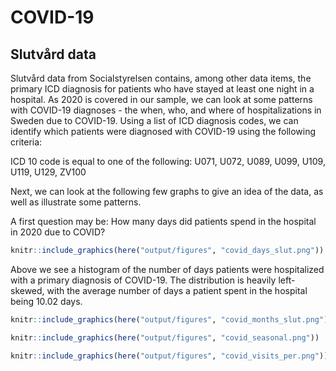 # COVID-19

## Slutvård data

Slutvård data from Socialstyrelsen contains, among other data items, the primary ICD diagnosis for patients who have stayed at least one night in a hospital.
As 2020 is covered in our sample, we can look at some patterns with COVID-19 diagnoses - the when, who, and where of hospitalizations in Sweden due to COVID-19.  Using a list of ICD diagnosis codes, we can identify which patients were diagnosed with COVID-19 using the following criteria:

ICD 10 code is equal to one of the following: U071, U072, U089, U099, U109, U119, U129, ZV100 


Next, we can look at the following few graphs to give an idea of the data, as well as illustrate some patterns.

A first question may be: How many days did patients spend in the hospital in 2020 due to COVID?

```r

knitr::include_graphics(here("output/figures", "covid_days_slut.png"))
```

Above we see a histogram of the number of days patients were hospitalized with a primary diagnosis of COVID-19.
The distribution is heavily left-skewed, with the average number of days a patient spent in the hospital being 10.02 days.

```r

knitr::include_graphics(here("output/figures", "covid_months_slut.png"))
```

```r

knitr::include_graphics(here("output/figures", "covid_seasonal.png"))
```

```r

knitr::include_graphics(here("output/figures", "covid_visits_per.png"))
```